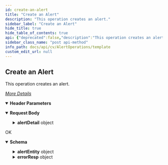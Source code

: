 ```yaml
---
id: create-an-alert
title: "Create an Alert"
description: "This operation creates an alert."
sidebar_label: "Create an Alert"
hide_title: true
hide_table_of_contents: true
api: {"deprecated":false,"description":"This operation creates an alert.\n\n[_More Details_](http://documentation.commvault.com/commvault/v11/article?p=features/rest_api/operations/post_alert.htm)\n","operationId":"Create an Alert","parameters":[{"description":"","in":"header","name":"Authtoken","required":true,"schema":{"example":"{{TOKEN}}","type":"string"}}],"tags":["Alert Operations"],"responses":{"200":{"description":"OK","content":{"application/json":{"schema":{"type":"object","properties":{"alertEntity":{"type":"object","properties":{"alertId":{"type":"integer"}}},"errorResp":{"type":"object","properties":{"errorCode":{"type":"integer"}}}},"x-examples":{"Example 1":{"alertEntity":{"alertId":42},"errorResp":{"errorCode":0}}}},"examples":{"Example 1":{"value":{"alertEntity":{"alertId":42},"errorResp":{"errorCode":0}}}}}}}},"requestBody":{"content":{"application/json":{"schema":{"type":"object","properties":{"alertDetail":{"type":"object","properties":{"alertType":{"type":"integer"},"notifTypeListOperationType":{"type":"integer"},"alertSeverity":{"type":"integer"},"notifType":{"type":"array","items":{"type":"integer"}},"criteria":{"type":"object","properties":{"criteria":{"type":"integer"}}},"EntityList":{"type":"object","properties":{"associationsOperationType":{"type":"integer"},"associations":{"type":"array","items":{"type":"object","properties":{"clientId":{"type":"integer"},"_type_":{"type":"integer"}}}}}},"userList":{"type":"object","properties":{"userListOperationType":{"type":"integer"},"userList":{"type":"array","items":{"type":"object","properties":{"_type_":{"type":"integer"},"userId":{"type":"integer"}}}}}},"alertrule":{"type":"object","properties":{"alertName":{"type":"string"}}}}}},"x-examples":{"Example 1":{"alertDetail":{"alertType":10,"notifTypeListOperationType":0,"alertSeverity":0,"notifType":[1,8192],"criteria":{"criteria":16},"EntityList":{"associationsOperationType":0,"associations":[{"clientId":2,"_type_":3}]},"userList":{"userListOperationType":0,"userList":[{"_type_":13,"userId":1}]},"alertrule":{"alertName":"{{$guid}}"}}}}},"examples":{"Example 1":{"value":{"alertDetail":{"alertType":10,"notifTypeListOperationType":0,"alertSeverity":0,"notifType":[1,8192],"criteria":{"criteria":16},"EntityList":{"associationsOperationType":0,"associations":[{"clientId":2,"_type_":3}]},"userList":{"userListOperationType":0,"userList":[{"_type_":13,"userId":1}]},"alertrule":{"alertName":"{{$guid}}"}}}}}}},"description":""},"method":"post","path":"/AlertRule","servers":[{"url":"http://{hostname}/webconsole/api","variables":{"hostname":{"default":"localhost","description":"Webconsole"}}}],"jsonRequestBodyExample":{"alertDetail":{"alertType":0,"notifTypeListOperationType":0,"alertSeverity":0,"notifType":[0],"criteria":{"criteria":0},"EntityList":{"associationsOperationType":0,"associations":[{"clientId":0,"_type_":0}]},"userList":{"userListOperationType":0,"userList":[{"_type_":0,"userId":0}]},"alertrule":{"alertName":"string"}}},"info":{"title":"Template","contact":{},"version":"1.0","description":"Template"},"postman":{"name":"Create an Alert","description":{"content":"This operation creates an alert.\n\n[_More Details_](http://documentation.commvault.com/commvault/v11/article?p=features/rest_api/operations/post_alert.htm)\n","type":"text/plain"},"url":{"path":["AlertRule"],"host":["{{baseUrl}}"],"query":[],"variable":[]},"header":[{"disabled":false,"description":{"content":"(Required) ","type":"text/plain"},"key":"Authtoken","value":""},{"key":"Content-Type","value":"application/json"},{"key":"Accept","value":"application/json"}],"method":"POST","body":{"mode":"raw","raw":"\"\"","options":{"raw":{"language":"json"}}}}}
sidebar_class_name: "post api-method"
info_path: docs/api/cv/AlertOperations/template
custom_edit_url: null
---
```



## Create an Alert



This operation creates an alert.

[_More Details_](http://documentation.commvault.com/commvault/v11/article?p=features/rest_api/operations/post_alert.htm)


<details style={{"marginBottom":"1rem"}} data-collapsed={false} open={true}><summary style={{}}><strong>Header Parameters</strong></summary><div><ul><ParamsItem className={"paramsItem"} param={{"description":"","in":"header","name":"Authtoken","required":true,"schema":{"example":"{{TOKEN}}","type":"string"}}}></ParamsItem></ul></div></details><MimeTabs><TabItem label={"application/json"} value={"application/json-schema"}><details style={{}} data-collapsed={false} open={true}><summary style={{"textAlign":"left"}}><strong>Request Body</strong></summary><div style={{"textAlign":"left","marginLeft":"1rem"}}></div><ul style={{"marginLeft":"1rem"}}><SchemaItem collapsible={true} className={"schemaItem"}><details style={{}}><summary style={{}}><strong>alertDetail</strong><span style={{"opacity":"0.6"}}> object</span></summary><div style={{"marginLeft":"1rem"}}><SchemaItem collapsible={false} name={"alertType"} required={false} deprecated={undefined} schemaDescription={undefined} schemaName={"integer"} qualifierMessage={undefined} defaultValue={undefined}></SchemaItem><SchemaItem collapsible={false} name={"notifTypeListOperationType"} required={false} deprecated={undefined} schemaDescription={undefined} schemaName={"integer"} qualifierMessage={undefined} defaultValue={undefined}></SchemaItem><SchemaItem collapsible={false} name={"alertSeverity"} required={false} deprecated={undefined} schemaDescription={undefined} schemaName={"integer"} qualifierMessage={undefined} defaultValue={undefined}></SchemaItem><SchemaItem collapsible={false} name={"notifType"} required={false} deprecated={undefined} schemaDescription={undefined} schemaName={"integer[]"} qualifierMessage={undefined} defaultValue={undefined}></SchemaItem><SchemaItem collapsible={true} className={"schemaItem"}><details style={{}}><summary style={{}}><strong>criteria</strong><span style={{"opacity":"0.6"}}> object</span></summary><div style={{"marginLeft":"1rem"}}><SchemaItem collapsible={false} name={"criteria"} required={false} deprecated={undefined} schemaDescription={undefined} schemaName={"integer"} qualifierMessage={undefined} defaultValue={undefined}></SchemaItem></div></details></SchemaItem><SchemaItem collapsible={true} className={"schemaItem"}><details style={{}}><summary style={{}}><strong>EntityList</strong><span style={{"opacity":"0.6"}}> object</span></summary><div style={{"marginLeft":"1rem"}}><SchemaItem collapsible={false} name={"associationsOperationType"} required={false} deprecated={undefined} schemaDescription={undefined} schemaName={"integer"} qualifierMessage={undefined} defaultValue={undefined}></SchemaItem><SchemaItem collapsible={true} className={"schemaItem"}><details style={{}}><summary style={{}}><strong>associations</strong><span style={{"opacity":"0.6"}}> object[]</span></summary><div style={{"marginLeft":"1rem"}}><SchemaItem collapsible={false} name={"clientId"} required={false} deprecated={undefined} schemaDescription={undefined} schemaName={"integer"} qualifierMessage={undefined} defaultValue={undefined}></SchemaItem><SchemaItem collapsible={false} name={"_type_"} required={false} deprecated={undefined} schemaDescription={undefined} schemaName={"integer"} qualifierMessage={undefined} defaultValue={undefined}></SchemaItem></div></details></SchemaItem></div></details></SchemaItem><SchemaItem collapsible={true} className={"schemaItem"}><details style={{}}><summary style={{}}><strong>userList</strong><span style={{"opacity":"0.6"}}> object</span></summary><div style={{"marginLeft":"1rem"}}><SchemaItem collapsible={false} name={"userListOperationType"} required={false} deprecated={undefined} schemaDescription={undefined} schemaName={"integer"} qualifierMessage={undefined} defaultValue={undefined}></SchemaItem><SchemaItem collapsible={true} className={"schemaItem"}><details style={{}}><summary style={{}}><strong>userList</strong><span style={{"opacity":"0.6"}}> object[]</span></summary><div style={{"marginLeft":"1rem"}}><SchemaItem collapsible={false} name={"_type_"} required={false} deprecated={undefined} schemaDescription={undefined} schemaName={"integer"} qualifierMessage={undefined} defaultValue={undefined}></SchemaItem><SchemaItem collapsible={false} name={"userId"} required={false} deprecated={undefined} schemaDescription={undefined} schemaName={"integer"} qualifierMessage={undefined} defaultValue={undefined}></SchemaItem></div></details></SchemaItem></div></details></SchemaItem><SchemaItem collapsible={true} className={"schemaItem"}><details style={{}}><summary style={{}}><strong>alertrule</strong><span style={{"opacity":"0.6"}}> object</span></summary><div style={{"marginLeft":"1rem"}}><SchemaItem collapsible={false} name={"alertName"} required={false} deprecated={undefined} schemaDescription={undefined} schemaName={"string"} qualifierMessage={undefined} defaultValue={undefined}></SchemaItem></div></details></SchemaItem></div></details></SchemaItem></ul></details></TabItem></MimeTabs><div><ApiTabs><TabItem label={"200"} value={"200"}><div>

OK

</div><div><MimeTabs schemaType={"response"}><TabItem label={"application/json"} value={"application/json"}><SchemaTabs><TabItem label={"Schema"} value={"Schema"}><details style={{}} data-collapsed={false} open={true}><summary style={{"textAlign":"left"}}><strong>Schema</strong></summary><div style={{"textAlign":"left","marginLeft":"1rem"}}></div><ul style={{"marginLeft":"1rem"}}><SchemaItem collapsible={true} className={"schemaItem"}><details style={{}}><summary style={{}}><strong>alertEntity</strong><span style={{"opacity":"0.6"}}> object</span></summary><div style={{"marginLeft":"1rem"}}><SchemaItem collapsible={false} name={"alertId"} required={false} deprecated={undefined} schemaDescription={undefined} schemaName={"integer"} qualifierMessage={undefined} defaultValue={undefined}></SchemaItem></div></details></SchemaItem><SchemaItem collapsible={true} className={"schemaItem"}><details style={{}}><summary style={{}}><strong>errorResp</strong><span style={{"opacity":"0.6"}}> object</span></summary><div style={{"marginLeft":"1rem"}}><SchemaItem collapsible={false} name={"errorCode"} required={false} deprecated={undefined} schemaDescription={undefined} schemaName={"integer"} qualifierMessage={undefined} defaultValue={undefined}></SchemaItem></div></details></SchemaItem></ul></details></TabItem><TabItem label={"Example (from schema)"} value={"Example (from schema)"}><ResponseSamples responseExample={"{\n  \"alertEntity\": {\n    \"alertId\": 0\n  },\n  \"errorResp\": {\n    \"errorCode\": 0\n  }\n}"} language={"json"}></ResponseSamples></TabItem><TabItem label={" Example 1"} value={" Example 1"}><ResponseSamples responseExample={"{\n  \"alertEntity\": {\n    \"alertId\": 42\n  },\n  \"errorResp\": {\n    \"errorCode\": 0\n  }\n}"} language={"json"}></ResponseSamples></TabItem></SchemaTabs></TabItem></MimeTabs></div></TabItem></ApiTabs></div>
      